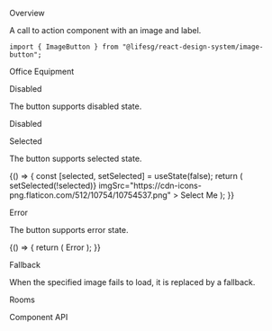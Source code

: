 
<Meta title="General/ImageButton" component={ImageButton} />

<Title>Image Button</Title>

<Secondary>Overview</Secondary>

A call to action component with an image and label.

```tsx
import { ImageButton } from "@lifesg/react-design-system/image-button";
```

<Canvas>
    <Story name="ImageButton">
        <ImageButton imgSrc="https://cdn-icons-png.flaticon.com/512/4401/4401459.png">
            Office Equipment
        </ImageButton>
    </Story>
</Canvas>

<Heading3>Disabled</Heading3>

The button supports disabled state.

<Preview>
    <Story name="Disabled">
        <ImageButton
            disabled
            imgSrc="https://cdn-icons-png.flaticon.com/512/10754/10754537.png"
        >
            Disabled
        </ImageButton>
    </Story>
</Preview>

<Heading3>Selected</Heading3>

The button supports selected state.

<Preview>
    <Story name="Selected">
        {() => {
            const [selected, setSelected] = useState(false);
            return (
                <ImageButton
                    selected={selected}
                    onClick={() => setSelected(!selected)}
                    imgSrc="https://cdn-icons-png.flaticon.com/512/10754/10754537.png"
                >
                    Select Me
                </ImageButton>
            );
        }}
    </Story>
</Preview>

<Heading3>Error</Heading3>

The button supports error state.

<Preview>
    <Story name="Error">
        {() => {
            return (
                <ImageButton
                    error
                    imgSrc="https://cdn-icons-png.flaticon.com/512/10754/10754537.png"
                >
                    Error
                </ImageButton>
            );
        }}
    </Story>
</Preview>

<Heading3>Fallback</Heading3>

When the specified image fails to load, it is replaced by a fallback.

<Preview>
    <Story name="Fallback">
        <ImageButton
            disabled={false}
            imgSrc="https://cdn-icons-png.flaticon.com/512/10754/10754asdfads537.png"
            focusOutline="browser"
        >
            Rooms
        </ImageButton>
    </Story>
</Preview>

<Secondary>Component API</Secondary>

<PropsTable />
